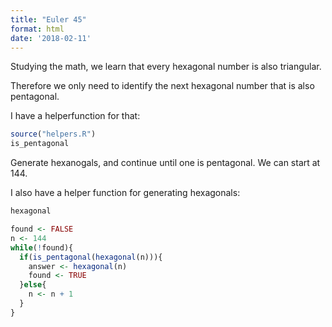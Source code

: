 ```yaml
---
title: "Euler 45"
format: html
date: '2018-02-11'
---
```


Studying the math, we learn that every hexagonal number is also triangular.

Therefore we only need to identify the next hexagonal number that is also pentagonal.

I have a helperfunction for that:

```r
source("helpers.R")
is_pentagonal
```

Generate hexanogals, and continue until one is pentagonal. We can start at 144.

I also have a helper function for generating hexagonals:

```r
hexagonal
```

```r
found <- FALSE
n <- 144
while(!found){
  if(is_pentagonal(hexagonal(n))){
    answer <- hexagonal(n)
    found <- TRUE
  }else{
    n <- n + 1
  }
}

```
